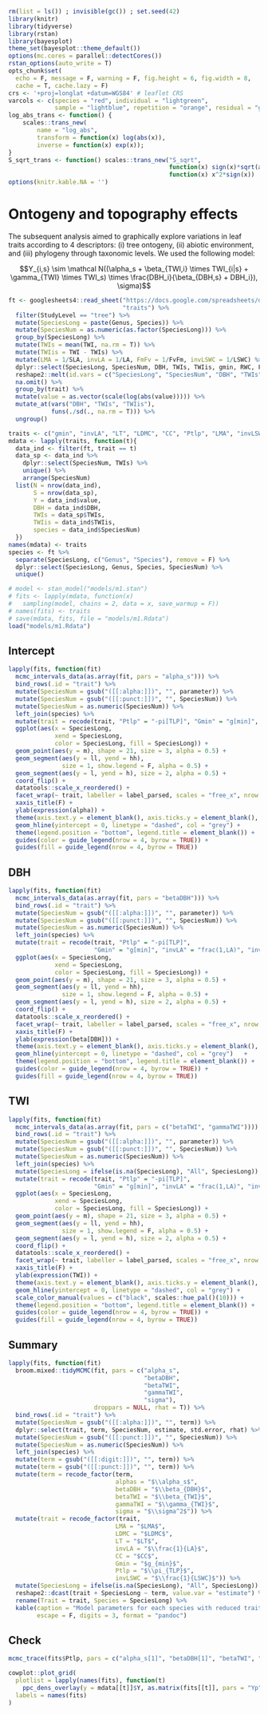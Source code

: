 ```r
rm(list = ls()) ; invisible(gc()) ; set.seed(42)
library(knitr)
library(tidyverse)
library(rstan)
library(bayesplot)
theme_set(bayesplot::theme_default())
options(mc.cores = parallel::detectCores())
rstan_options(auto_write = T)
opts_chunk$set(
  echo = F, message = F, warning = F, fig.height = 6, fig.width = 8,
  cache = T, cache.lazy = F)
crs <- '+proj=longlat +datum=WGS84' # leaflet CRS
varcols <- c(species = "red", individual = "lightgreen", 
             sample = "lightblue", repetition = "orange", residual = "grey")
log_abs_trans <- function() {
    scales::trans_new(
        name = "log_abs", 
        transform = function(x) log(abs(x)), 
        inverse = function(x) exp(x));
}
S_sqrt_trans <- function() scales::trans_new("S_sqrt",
                                             function(x) sign(x)*sqrt(abs(x)),
                                             function(x) x^2*sign(x)) 
options(knitr.kable.NA = '')
```


# Ontogeny and topography effects

The subsequent analysis aimed to graphically explore variations in leaf traits according to 4 descriptors: (i) tree ontogeny, (ii) abiotic environment, and (iii) phylogeny through taxonomic levels. We used the following model:

$$Y_{i,s} \sim \mathcal N((\alpha_s + \beta_{TWI,i} \times TWI_{i|s} + \gamma_{TWI} \times TWI_s) \times \frac{DBH_i}{\beta_{DBH,s} + DBH_i}), \sigma)$$

```r
ft <- googlesheets4::read_sheet("https://docs.google.com/spreadsheets/d/19eULgGa02RS6hwn2ngeEu4akF2YdaQGHS5xSac2hIYI/edit?usp=sharing",
                                "traits") %>% 
  filter(StudyLevel == "tree") %>% 
  mutate(SpeciesLong = paste(Genus, Species)) %>% 
  mutate(SpeciesNum = as.numeric(as.factor(SpeciesLong))) %>% 
  group_by(SpeciesLong) %>% 
  mutate(TWIs = mean(TWI, na.rm = T)) %>% 
  mutate(TWIis = TWI - TWIs) %>% 
  mutate(LMA = 1/SLA, invLA = 1/LA, FmFv = 1/FvFm, invLSWC = 1/LSWC) %>% 
  dplyr::select(SpeciesLong, SpeciesNum, DBH, TWIs, TWIis, gmin, RWC, FmFv, invLA, LT, LDMC, CC, Ptlp, LMA, invLSWC) %>% 
  reshape2::melt(id.vars = c("SpeciesLong", "SpeciesNum", "DBH", "TWIs", "TWIis"), variable.name = "trait") %>% 
  na.omit() %>% 
  group_by(trait) %>%
  mutate(value = as.vector(scale(log(abs(value))))) %>% 
  mutate_at(vars("DBH", "TWIs", "TWIis"),
            funs(./sd(., na.rm = T))) %>%
  ungroup()

traits <- c("gmin", "invLA", "LT", "LDMC", "CC", "Ptlp", "LMA", "invLSWC")
mdata <- lapply(traits, function(t){
  data_ind <- filter(ft, trait == t)
  data_sp <- data_ind %>% 
    dplyr::select(SpeciesNum, TWIs) %>% 
    unique() %>% 
    arrange(SpeciesNum) 
  list(N = nrow(data_ind),
       S = nrow(data_sp),
       Y = data_ind$value,
       DBH = data_ind$DBH,
       TWIs = data_sp$TWIs,
       TWIis = data_ind$TWIis,
       species = data_ind$SpeciesNum)
  })
names(mdata) <- traits
species <- ft %>% 
  separate(SpeciesLong, c("Genus", "Species"), remove = F) %>% 
  dplyr::select(SpeciesLong, Genus, Species, SpeciesNum) %>% 
  unique()
```

```r
# model <- stan_model("models/m1.stan")
# fits <- lapply(mdata, function(x)
#   sampling(model, chains = 2, data = x, save_warmup = F))
# names(fits) <- traits
# save(mdata, fits, file = "models/m1.Rdata")
load("models/m1.Rdata")  
```

## Intercept

```r
lapply(fits, function(fit) 
  mcmc_intervals_data(as.array(fit, pars = "alpha_s"))) %>% 
  bind_rows(.id = "trait") %>% 
  mutate(SpeciesNum = gsub("([[:alpha:]])", "", parameter)) %>% 
  mutate(SpeciesNum = gsub("([[:punct:]])", "", SpeciesNum)) %>% 
  mutate(SpeciesNum = as.numeric(SpeciesNum)) %>% 
  left_join(species) %>% 
  mutate(trait = recode(trait, "Ptlp" = "-pi[TLP]", "Gmin" = "g[min]", "invLA" = "frac(1,LA)", "invLSWC" = "frac(1,LSWC)")) %>% 
  ggplot(aes(x = SpeciesLong, 
             xend = SpeciesLong,
             color = SpeciesLong, fill = SpeciesLong)) +
  geom_point(aes(y = m), shape = 21, size = 3, alpha = 0.5) +
  geom_segment(aes(y = ll, yend = hh),
               size = 1, show.legend = F, alpha = 0.5) +
  geom_segment(aes(y = l, yend = h), size = 2, alpha = 0.5) +
  coord_flip() +
  datatools::scale_x_reordered() +
  facet_wrap(~ trait, labeller = label_parsed, scales = "free_x", nrow = 2) +
  xaxis_title(F) +
  ylab(expression(alpha)) +
  theme(axis.text.y = element_blank(), axis.ticks.y = element_blank(), axis.line.y = element_blank()) +
  geom_hline(yintercept = 0, linetype = "dashed", col = "grey") +
  theme(legend.position = "bottom", legend.title = element_blank()) +
  guides(color = guide_legend(nrow = 4, byrow = TRUE)) +
  guides(fill = guide_legend(nrow = 4, byrow = TRUE))
```

## DBH

```r
lapply(fits, function(fit) 
  mcmc_intervals_data(as.array(fit, pars = "betaDBH"))) %>% 
  bind_rows(.id = "trait") %>% 
  mutate(SpeciesNum = gsub("([[:alpha:]])", "", parameter)) %>% 
  mutate(SpeciesNum = gsub("([[:punct:]])", "", SpeciesNum)) %>% 
  mutate(SpeciesNum = as.numeric(SpeciesNum)) %>% 
  left_join(species) %>% 
  mutate(trait = recode(trait, "Ptlp" = "-pi[TLP]",
                        "Gmin" = "g[min]", "invLA" = "frac(1,LA)", "invLSWC" = "frac(1,LSWC)")) %>% 
  ggplot(aes(x = SpeciesLong, 
             xend = SpeciesLong,
             color = SpeciesLong, fill = SpeciesLong)) +
  geom_point(aes(y = m), shape = 21, size = 3, alpha = 0.5) +
  geom_segment(aes(y = ll, yend = hh),
               size = 1, show.legend = F, alpha = 0.5) +
  geom_segment(aes(y = l, yend = h), size = 2, alpha = 0.5) +
  coord_flip() +
  datatools::scale_x_reordered() +
  facet_wrap(~ trait, labeller = label_parsed, scales = "free_x", nrow = 2) +
  xaxis_title(F) +
  ylab(expression(beta[DBH])) +
  theme(axis.text.y = element_blank(), axis.ticks.y = element_blank(), axis.line.y = element_blank()) +
  geom_hline(yintercept = 0, linetype = "dashed", col = "grey")   +
  theme(legend.position = "bottom", legend.title = element_blank()) +
  guides(color = guide_legend(nrow = 4, byrow = TRUE)) +
  guides(fill = guide_legend(nrow = 4, byrow = TRUE))
```

## TWI

```r
lapply(fits, function(fit) 
  mcmc_intervals_data(as.array(fit, pars = c("betaTWI", "gammaTWI")))) %>% 
  bind_rows(.id = "trait") %>% 
  mutate(SpeciesNum = gsub("([[:alpha:]])", "", parameter)) %>% 
  mutate(SpeciesNum = gsub("([[:punct:]])", "", SpeciesNum)) %>% 
  mutate(SpeciesNum = as.numeric(SpeciesNum)) %>% 
  left_join(species) %>% 
  mutate(SpeciesLong = ifelse(is.na(SpeciesLong), "All", SpeciesLong)) %>% 
  mutate(trait = recode(trait, "Ptlp" = "-pi[TLP]",
                        "Gmin" = "g[min]", "invLA" = "frac(1,LA)", "invLSWC" = "frac(1,LSWC)")) %>% 
  ggplot(aes(x = SpeciesLong, 
             xend = SpeciesLong,
             color = SpeciesLong, fill = SpeciesLong)) +
  geom_point(aes(y = m), shape = 21, size = 3, alpha = 0.5) +
  geom_segment(aes(y = ll, yend = hh),
               size = 1, show.legend = F, alpha = 0.5) +
  geom_segment(aes(y = l, yend = h), size = 2, alpha = 0.5) +
  coord_flip() +
  datatools::scale_x_reordered() +
  facet_wrap(~ trait, labeller = label_parsed, scales = "free_x", nrow = 2) +
  xaxis_title(F) +
  ylab(expression(TWI)) +
  theme(axis.text.y = element_blank(), axis.ticks.y = element_blank(), axis.line.y = element_blank()) +
  geom_hline(yintercept = 0, linetype = "dashed", col = "grey") +
  scale_color_manual(values = c("black", scales::hue_pal()(10))) +
  theme(legend.position = "bottom", legend.title = element_blank()) +
  guides(color = guide_legend(nrow = 4, byrow = TRUE)) +
  guides(fill = guide_legend(nrow = 4, byrow = TRUE))
```

## Summary

```r
lapply(fits, function(fit)
  broom.mixed::tidyMCMC(fit, pars = c("alpha_s",
                                      "betaDBH", 
                                      "betaTWI",
                                      "gammaTWI",
                                      "sigma"), 
                        droppars = NULL, rhat = T)) %>%
  bind_rows(.id = "trait") %>% 
  mutate(SpeciesNum = gsub("([[:alpha:]])", "", term)) %>% 
  dplyr::select(trait, term, SpeciesNum, estimate, std.error, rhat) %>% 
  mutate(SpeciesNum = gsub("([[:punct:]])", "", SpeciesNum)) %>% 
  mutate(SpeciesNum = as.numeric(SpeciesNum)) %>% 
  left_join(species) %>% 
  mutate(term = gsub("([[:digit:]])", "", term)) %>% 
  mutate(term = gsub("([[:punct:]])", "", term)) %>% 
  mutate(term = recode_factor(term, 
                              alphas = "$\\alpha_s$",
                              betaDBH = "$\\beta_{DBH}$",
                              betaTWI = "$\\beta_{TWI}$",
                              gammaTWI = "$\\gamma_{TWI}$",
                              sigma = "$\\sigma^2$")) %>% 
  mutate(trait = recode_factor(trait, 
                              LMA = "$LMA$",
                              LDMC = "$LDMC$", 
                              LT = "$LT$", 
                              invLA = "$\\frac{1}{LA}$",
                              CC = "$CC$",
                              Gmin = "$g_{min}$",
                              Ptlp = "$\\pi_{TLP}$",
                              invLSWC = "$\\frac{1}{LSWC}$")) %>% 
  mutate(SpeciesLong = ifelse(is.na(SpeciesLong), "All", SpeciesLong)) %>% 
  reshape2::dcast(trait + SpeciesLong ~ term, value.var = "estimate") %>%
  rename(Trait = trait, Species = SpeciesLong) %>%
  kable(caption = "Model parameters for each species with reduced traits and descriptors.",
        escape = F, digits = 3, format = "pandoc") 
```

## Check

```r
mcmc_trace(fits$Ptlp, pars = c("alpha_s[1]", "betaDBH[1]", "betaTWI", "gammaTWI[1]", "sigma"))
```

```r
cowplot::plot_grid(
  plotlist = lapply(names(fits), function(t)
    ppc_dens_overlay(y = mdata[[t]]$Y, as.matrix(fits[[t]], pars = "Yp")[1:100, ])),
  labels = names(fits)
)   
```
